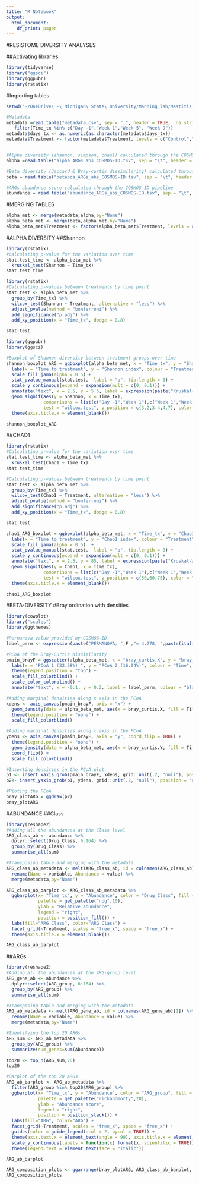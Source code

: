 ```yaml
---
title: "R Notebook"
output:
  html_document:
    df_print: paged
---
```


#RESISTOME DIVERSITY ANALYSES

##Activating libraries
```r
library(tidyverse)
library("ggsci") 
library(ggpubr)
library(rstatix)
```


#Importing tables
```r
setwd("~/OneDrive\ -\ Michigan\ State\ University/Manning_lab/Mastitis_project/GitHub/data/")

#Metadata
metadata =read.table("metadata.csv", sep = ",", header = TRUE,  na.strings = "") %>% 
   filter(Time_tx %in% c("Day -1","Week 1","Week 5", "Week 9"))
metadata$days_tx <- as.numeric(as.character(metadata$days_tx))
metadata$Treatment <- factor(metadata$Treatment, levels = c("Control","Antibiotic"))


#Alpha diversity (shannon, simpson, chao1) calculated through the COSMOS-ID pipeline
alpha =read.table("alpha_ARGs_abs_COSMOS-ID.tsv", sep = "\t", header = TRUE,  na.strings = "") 

#Beta diversity (Jaccard & Bray-curtis dissimilarity) calculated through the COSMOS-ID pipeline
beta = read.table("betapca_ARGs_abs_COSMOS-ID.tsv", sep = "\t", header = TRUE,  na.strings = "") 

#ARGs abundance score calculated through the COSMOS-ID pipeline
abundance = read.table("abundance_ARGs_abs_COSMOS-ID.tsv", sep = "\t", header = TRUE,  na.strings = "", check.names = F)
```

#MERGING TABLES
```r
alpha_met <- merge(metadata,alpha,by="Name")
alpha_beta_met <- merge(beta,alpha_met,by="Name")
alpha_beta_met$Treatment <- factor(alpha_beta_met$Treatment, levels = c("Control","Antibiotic"))
```

#ALPHA DIVERSITY
##Shannon
```r
library(rstatix)
#Calculating p-value for the variation over time
stat.test_time <- alpha_beta_met %>%
  kruskal_test(Shannon ~ Time_tx)
stat.test_time
```

```r
library(rstatix)
#Calculating p-values between treatments by time point
stat.test <- alpha_beta_met %>%
  group_by(Time_tx) %>%
  wilcox_test(Shannon ~ Treatment, alternative = "less") %>%
  adjust_pvalue(method = "bonferroni") %>%
  add_significance("p.adj") %>%
  add_xy_position(x = "Time_tx", dodge = 0.8)

stat.test
```

```r
library(ggpubr)
library(ggsci)

#Boxplot of Shannon diversity between treatment groups over time
shannon_boxplot_ARG = ggboxplot(alpha_beta_met, x = "Time_tx", y = "Shannon", color = "Treatment", palette = "jama", fill = "Treatment", add = c("jitter"), notch = F, outlier.shape = NA) +
  labs(x = "Time to treatment", y = "Shannon index", colour = "Treatment", fill = "Treatment") + 
  scale_fill_jama(alpha = 0.5) +
  stat_pvalue_manual(stat.test,  label = "p", tip.length = 0) +
  scale_y_continuous(expand = expansion(mult = c(0, 0.1))) +
  annotate("text", x = 2.5, y = 5.5, label = expression(paste("Kruskal-Wallis, ", paste(italic('p'))," = 1.73e-05"))) +
  geom_signif(aes(y = Shannon, x = Time_tx),
              comparisons = list(c("Day -1","Week 1"),c("Week 1","Week 5"),c("Week 5","Week 9") ), 
              test = "wilcox.test", y_position = c(3.2,3.4,4.7), color = "gray35", tip_length = 0.02)  +
  theme(axis.title.x = element_blank())

shannon_boxplot_ARG
```
##CHAO1
```r
library(rstatix)
#Calculating p-value for the variation over time
stat.test_time <- alpha_beta_met %>%
  kruskal_test(Chao1 ~ Time_tx)
stat.test_time
```

```r
#Calculating p-values between treatments by time point
stat.test <- alpha_beta_met %>%
  group_by(Time_tx) %>%
  wilcox_test(Chao1 ~ Treatment, alternative = "less") %>%
  adjust_pvalue(method = "bonferroni") %>%
  add_significance("p.adj") %>% 
  add_xy_position(x = "Time_tx", dodge = 0.8)

stat.test
```

```r
chao1_ARG_boxplot = ggboxplot(alpha_beta_met, x = "Time_tx", y = "Chao1", color = "Treatment", palette = "jama", fill = "Treatment", add = c("jitter"), notch = F, outlier.shape = NA) +
  labs(x = "Time to treatment", y = "Chao1 index", colour = "Treatment", fill = "Treatment") + 
  scale_fill_jama(alpha = 0.5)  + 
  stat_pvalue_manual(stat.test,  label = "p", tip.length = 0) +
  scale_y_continuous(expand = expansion(mult = c(0, 0.1))) +
  annotate("text", x = 2.5, y = 85, label = expression(paste("Kruskal-Wallis, ", paste(italic('p'))," = 0.045"))) +
  geom_signif(aes(y = Chao1, x = Time_tx),
              comparisons = list(c("Day -1","Week 1"),c("Week 1","Week 5"),c("Week 5","Week 9") ), 
              test = "wilcox.test", y_position = c(50,60,75), color = "gray35", tip_length = 0.02) +
  theme(axis.title.x = element_blank())

chao1_ARG_boxplot
```

#BETA-DIVERSITY
#Bray ordination with densities
```r
library(cowplot)
library("scales")
library(ggthemes)

#Permanova value provided by COSMOS-ID
label_perm <- expression(paste("PERMANOVA, ",F ,"= 4.278, ",paste(italic('p')),"=0.001"))

#PCoA of the Bray-Curtis dissimilarity 
pmain_brayF = ggscatter(alpha_beta_met, x = "bray_curtis.X", y = "bray_curtis.Y", color = "Time_tx", shape = "Treatment",ellipse = TRUE, ellipse.level=.7,mean.point = F, mean.point.size = 5, star.plot = F) +
  labs(x = "PCoA 1 (32.58%) ", y = "PCoA 2 (16.04%)", colour = "Time", fill = "Time") + 
  theme(legend.position = "top") +
  scale_fill_colorblind() +   
  scale_color_colorblind() +
  annotate("text", x = -0.1, y = 0.2, label = label_perm, colour = "black", size = 4)

#Adding marginal densities along x axis in the PCoA
xdens <- axis_canvas(pmain_brayF, axis = "x") +
  geom_density(data = alpha_beta_met, aes(x = bray_curtis.X, fill = Time_tx), alpha = 0.7, size = 0.2) +
  theme(legend.position = "none") +
  scale_fill_colorblind()

#Adding marginal densities along x axis in the PCoA
ydens <- axis_canvas(pmain_brayF, axis = "y", coord_flip = TRUE) +
  theme(legend.position = "none") +
  geom_density(data = alpha_beta_met, aes(x = bray_curtis.Y, fill = Time_tx), alpha = 0.7, size = 0.2)+
  coord_flip() +
  scale_fill_colorblind()

#Inserting densities in the PCoA plot
p1 <- insert_xaxis_grob(pmain_brayF, xdens, grid::unit(.2, "null"), position = "top")
p2<- insert_yaxis_grob(p1, ydens, grid::unit(.2, "null"), position = "right")

#Ploting the PCoA
bray_plotARG = ggdraw(p2)
bray_plotARG
```


#ABUNDANCE
##Class
```r
library(reshape2)
#Adding all the abundances at the Class level
ARG_class_ab <- abundance %>% 
  dplyr::select(Drug_Class, 6:164) %>% 
  group_by(Drug_Class) %>% 
  summarise_all(sum)

#Transposing table and merging with the metadata
ARG_class_ab_metadata <- melt(ARG_class_ab, id = colnames(ARG_class_ab)[1]) %>% 
  rename(Name = variable, Abundance = value) %>% 
  merge(metadata,by="Name")
```

```r
ARG_class_ab_barplot <- ARG_class_ab_metadata %>% 
  ggbarplot(x= "Time_tx", y = "Abundance", color = "Drug_Class", fill = "Drug_Class", 
            palette = get_palette("npg",10), 
            ylab = "Relative abundance", 
            legend = "right", 
            position = position_fill()) +
  labs(fill="ARG Class", color="ARG Class") +
  facet_grid(~Treatment, scales = "free_x", space = "free_x") +
  theme(axis.title.x = element_blank())

ARG_class_ab_barplot
```

##ARGs
```r
library(reshape2)
#Adding all the abundances at the ARG-group level
ARG_gene_ab <- abundance %>% 
  dplyr::select(ARG_group, 6:164) %>% 
  group_by(ARG_group) %>% 
  summarise_all(sum)

#Transposing table and merging with the metadata
ARG_ab_metadata <- melt(ARG_gene_ab, id = colnames(ARG_gene_ab)[1]) %>% 
  rename(Name = variable, Abundance = value) %>% 
  merge(metadata,by="Name")
```

```r
#Identifying the top 20 ARGs
ARG_sum <- ARG_ab_metadata %>% 
  group_by(ARG_group) %>%
  summarize(sum_genes=sum(Abundance))

top20 <- top_n(ARG_sum,20)
top20
```

```r
#Barplot of the top 20 ARGs
ARG_ab_barplot <- ARG_ab_metadata %>% 
  filter(ARG_group %in% top20$ARG_group) %>% 
  ggbarplot(x= "Time_tx", y = "Abundance", color = "ARG_group", fill = "ARG_group", 
            palette = get_palette("rickandmorty",20), 
            ylab = "Abundance score", 
            legend = "right", 
            position = position_stack()) +
  labs(fill="ARG", color="ARG") +
  facet_grid(~Treatment, scales = "free_x", space = "free_x") +
  guides(color = guide_legend(ncol = 2, bycol = TRUE)) +
  theme(axis.text.x = element_text(angle = 90), axis.title.x = element_blank()) +  
  scale_y_continuous(labels = function(x) format(x, scientific = TRUE)) +
  theme(legend.text = element_text(face = "italic"))

ARG_ab_barplot
```

```r
ARG_composition_plots <- ggarrange(bray_plotARG, ARG_class_ab_barplot, ncol = 2, labels = c("C","D"), widths = c(1,.8))
ARG_composition_plots
```

